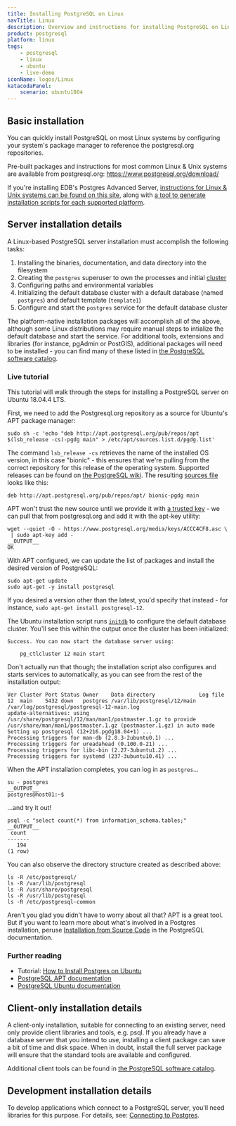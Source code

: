 ```yaml
---
title: Installing PostgreSQL on Linux
navTitle: Linux
description: Overview and instructions for installing PostgreSQL on Linux-based systems
product: postgresql
platform: linux
tags:
    - postgresql
    - linux
    - ubuntu
    - live-demo
iconName: logos/Linux
katacodaPanel:
    scenario: ubuntu1804
---
```


## Basic installation

You can quickly install PostgreSQL on most Linux systems by configuring your system's package manager to reference the postgresql.org repositories.

Pre-built packages and instructions for most common Linux & Unix systems are available from postgresql.org: <https://www.postgresql.org/download/>

If you're installing EDB's Postgres Advanced Server, [instructions for Linux & Unix systems can be found on this site](/epas/latest/epas_inst_linux/), along with [a tool to generate installation scripts for each supported platform](https://repos.enterprisedb.com/).

## Server installation details

A Linux-based PostgreSQL server installation must accomplish the following tasks:

1.  Installing the binaries, documentation, and data directory into the filesystem
2.  Creating the `postgres` superuser to own the processes and initial [cluster](https://www.postgresql.org/docs/current/creating-cluster.html)
3.  Configuring paths and environmental variables
4.  Initializing the default database cluster with a default database (named `postgres`) and default template (`template1`)
5.  Configure and start the `postgres` service for the default database cluster

The platform-native installation packages will accomplish all of the above, although some Linux distributions may require manual steps to intialize the default database and start the service. For additional tools, extensions and libraries (for instance, pgAdmin or PostGIS), additional packages will need to be installed - you can find many of these listed in [the PostgreSQL software catalog](https://www.postgresql.org/download/product-categories/).

### Live tutorial

This tutorial will walk through the steps for installing a PostgreSQL server on Ubuntu 18.04.4 LTS.

<KatacodaPanel />

First, we need to add the Postgresql.org repository as a source for Ubuntu's APT package manager:

```shell
sudo sh -c 'echo "deb http://apt.postgresql.org/pub/repos/apt $(lsb_release -cs)-pgdg main" > /etc/apt/sources.list.d/pgdg.list'
```

The command `lsb_release -cs` retrieves the name of the installed OS version, in this case "bionic" - this ensures that we're pulling from the correct repository for this release of the operating system. Supported releases can be found on [the PostgreSQL wiki](https://wiki.postgresql.org/wiki/Apt). The resulting [sources file](https://wiki.debian.org/SourcesList) looks like this:

```output
deb http://apt.postgresql.org/pub/repos/apt/ bionic-pgdg main
```

APT won't trust the new source until we provide it with [a trusted key](http://manpages.ubuntu.com/manpages/xenial/man8/apt-secure.8.html) - we can pull that from postgresql.org and add it with the apt-key utility:

```shell
wget --quiet -O - https://www.postgresql.org/media/keys/ACCC4CF8.asc \
 | sudo apt-key add -
__OUTPUT__
OK
```

With APT configured, we can update the list of packages and install the desired version of PostgreSQL:

```shell
sudo apt-get update
sudo apt-get -y install postgresql
```

If you desired a version other than the latest, you'd specify that instead - for instance, `sudo apt-get install postgresql-12`.

The Ubuntu installation script runs [`initdb`](https://www.postgresql.org/docs/current/app-initdb.html) to configure the default database cluster. You'll see this within the output once the cluster has been initialized:

```output
Success. You can now start the database server using:

    pg_ctlcluster 12 main start
```

Don't actually run that though; the installation script also configures and starts services to automatically, as you can see from the rest of the installation output:

```output
Ver Cluster Port Status Owner    Data directory              Log file
12  main    5432 down   postgres /var/lib/postgresql/12/main /var/log/postgresql/postgresql-12-main.log
update-alternatives: using /usr/share/postgresql/12/man/man1/postmaster.1.gz to provide /usr/share/man/man1/postmaster.1.gz (postmaster.1.gz) in auto mode
Setting up postgresql (12+216.pgdg18.04+1) ...
Processing triggers for man-db (2.8.3-2ubuntu0.1) ...
Processing triggers for ureadahead (0.100.0-21) ...
Processing triggers for libc-bin (2.27-3ubuntu1.2) ...
Processing triggers for systemd (237-3ubuntu10.41) ...
```

When the APT installation completes, you can log in as `postgres`...

```shell
su - postgres
__OUTPUT__
postgres@host01:~$
```

...and try it out!

```shell
psql -c "select count(*) from information_schema.tables;"
__OUTPUT__
 count
-------
   194
(1 row)
```

You can also observe the directory structure created as described above:

```shell
ls -R /etc/postgresql/
ls -R /var/lib/postgresql
ls -R /usr/share/postgresql
ls -R /usr/lib/postgresql
ls -R /etc/postgresql-common
```

Aren't you glad you didn't have to worry about all that? APT is a great tool. But if you want to learn more about what's involved in a Postgres installation, peruse [Installation from Source Code](https://www.postgresql.org/docs/current/installation.html) in the PostgreSQL documentation.

### Further reading

-   Tutorial: [How to Install Postgres on Ubuntu](https://www.enterprisedb.com/postgres-tutorials/how-install-postgres-ubuntu)
-   [PostgreSQL APT documentation](https://wiki.postgresql.org/wiki/Apt)
-   [PostgreSQL Ubuntu documentation](https://www.postgresql.org/download/linux/ubuntu/)

## Client-only installation details

A client-only installation, suitable for connecting to an existing server, need only provide client libraries and tools, e.g. psql. If you already have a database server that you intend to use, installing a client package can save a bit of time and disk space. When in doubt, install the full server package will ensure that the standard tools are available and configured.

Additional client tools can be found in [the PostgreSQL software catalog](https://www.postgresql.org/download/products/1-administrationdevelopment-tools/).

## Development installation details

To develop applications which connect to a PostgreSQL server, you'll need libraries for this purpose. For details, see: [Connecting to Postgres](/getting-started/connecting_to_postgres).
